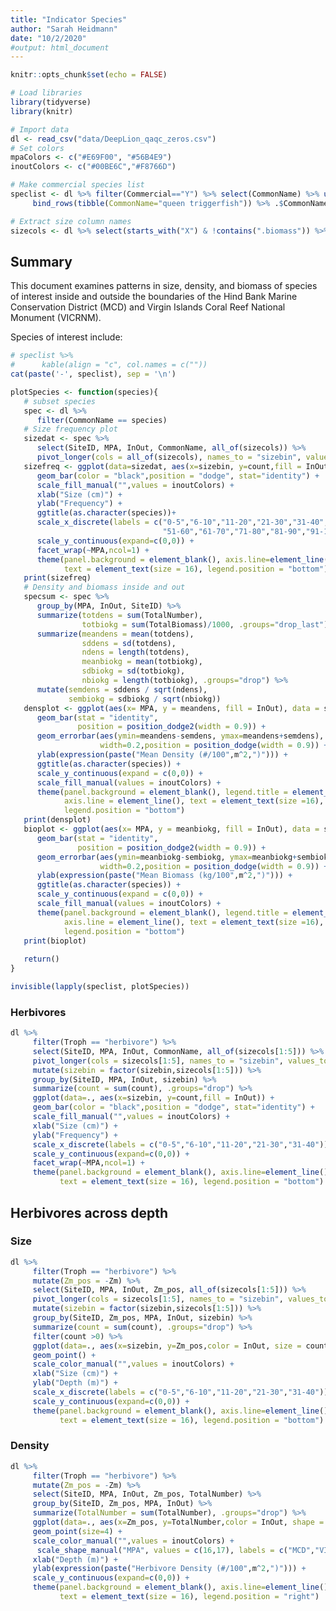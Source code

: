 ```yaml
---
title: "Indicator Species"
author: "Sarah Heidmann"
date: "10/2/2020"
#output: html_document
---
```


```r
knitr::opts_chunk$set(echo = FALSE)
```
```r
# Load libraries
library(tidyverse)
library(knitr)
```
```r
# Import data
dl <- read_csv("data/DeepLion_qaqc_zeros.csv")
# Set colors
mpaColors <- c("#E69F00", "#56B4E9")
inoutColors <- c("#00BE6C","#F8766D")

# Make commercial species list
speclist <- dl %>% filter(Commercial=="Y") %>% select(CommonName) %>% unique() %>% 
     bind_rows(tibble(CommonName="queen triggerfish")) %>% .$CommonName

# Extract size column names
sizecols <- dl %>% select(starts_with("X") & !contains(".biomass")) %>% names() %>% .[1:11]
```

## Summary

This document examines patterns in size, density, and biomass of species of interest inside and outside the boundaries of the Hind Bank Marine Conservation District (MCD) and Virgin Islands Coral Reef National Monument (VICRNM).

Species of interest include:

```r
# speclist %>%
#      kable(align = "c", col.names = c(""))
cat(paste('-', speclist), sep = '\n') 
```


```r
plotSpecies <- function(species){
   # subset species
   spec <- dl %>%
      filter(CommonName == species) 
   # Size frequency plot  
   sizedat <- spec %>%
      select(SiteID, MPA, InOut, CommonName, all_of(sizecols)) %>%
      pivot_longer(cols = all_of(sizecols), names_to = "sizebin", values_to = "count")
   sizefreq <- ggplot(data=sizedat, aes(x=sizebin, y=count,fill = InOut)) +
      geom_bar(color = "black",position = "dodge", stat="identity") +
      scale_fill_manual("",values = inoutColors) +
      xlab("Size (cm)") +
      ylab("Frequency") +
      ggtitle(as.character(species))+
      scale_x_discrete(labels = c("0-5","6-10","11-20","21-30","31-40","41-50",
                                  "51-60","61-70","71-80","81-90","91-100")) +
      scale_y_continuous(expand=c(0,0)) +
      facet_wrap(~MPA,ncol=1) +
      theme(panel.background = element_blank(), axis.line=element_line(),
            text = element_text(size = 16), legend.position = "bottom")
   print(sizefreq)
   # Density and biomass inside and out
   specsum <- spec %>%
      group_by(MPA, InOut, SiteID) %>%
      summarize(totdens = sum(TotalNumber), 
                totbiokg = sum(TotalBiomass)/1000, .groups="drop_last") %>%
      summarize(meandens = mean(totdens),
                sddens = sd(totdens),
                ndens = length(totdens), 
                meanbiokg = mean(totbiokg),
                sdbiokg = sd(totbiokg),
                nbiokg = length(totbiokg), .groups="drop") %>%
      mutate(semdens = sddens / sqrt(ndens), 
             sembiokg = sdbiokg / sqrt(nbiokg))
   densplot <- ggplot(aes(x= MPA, y = meandens, fill = InOut), data = specsum) +
      geom_bar(stat = "identity", 
               position = position_dodge2(width = 0.9)) +
      geom_errorbar(aes(ymin=meandens-semdens, ymax=meandens+semdens),
                    width=0.2,position = position_dodge(width = 0.9)) +
      ylab(expression(paste("Mean Density (#/100",m^2,")"))) +
      ggtitle(as.character(species)) +
      scale_y_continuous(expand = c(0,0)) +
      scale_fill_manual(values = inoutColors) +
      theme(panel.background = element_blank(), legend.title = element_blank(),
            axis.line = element_line(), text = element_text(size =16),
            legend.position = "bottom")
   print(densplot)
   bioplot <- ggplot(aes(x= MPA, y = meanbiokg, fill = InOut), data = specsum) +
      geom_bar(stat = "identity", 
               position = position_dodge2(width = 0.9)) +
      geom_errorbar(aes(ymin=meanbiokg-sembiokg, ymax=meanbiokg+sembiokg),
                    width=0.2,position = position_dodge(width = 0.9)) +
      ylab(expression(paste("Mean Biomass (kg/100",m^2,")"))) +
      ggtitle(as.character(species)) +
      scale_y_continuous(expand = c(0,0)) +
      scale_fill_manual(values = inoutColors) +
      theme(panel.background = element_blank(), legend.title = element_blank(),
            axis.line = element_line(), text = element_text(size =16),
            legend.position = "bottom")
   print(bioplot)
   
   return()
}

invisible(lapply(speclist, plotSpecies))
```

### Herbivores
```r
dl %>%
     filter(Troph == "herbivore") %>%
     select(SiteID, MPA, InOut, CommonName, all_of(sizecols[1:5])) %>%
     pivot_longer(cols = sizecols[1:5], names_to = "sizebin", values_to = "count") %>%
     mutate(sizebin = factor(sizebin,sizecols[1:5])) %>%
     group_by(SiteID, MPA, InOut, sizebin) %>%
     summarize(count = sum(count), .groups="drop") %>%
     ggplot(data=., aes(x=sizebin, y=count,fill = InOut)) +
     geom_bar(color = "black",position = "dodge", stat="identity") +
     scale_fill_manual("",values = inoutColors) +
     xlab("Size (cm)") +
     ylab("Frequency") +
     scale_x_discrete(labels = c("0-5","6-10","11-20","21-30","31-40")) +
     scale_y_continuous(expand=c(0,0)) +
     facet_wrap(~MPA,ncol=1) +
     theme(panel.background = element_blank(), axis.line=element_line(),
           text = element_text(size = 16), legend.position = "bottom")
```

## Herbivores across depth

### Size

```r
dl %>%
     filter(Troph == "herbivore") %>%
     mutate(Zm_pos = -Zm) %>%
     select(SiteID, MPA, InOut, Zm_pos, all_of(sizecols[1:5])) %>%
     pivot_longer(cols = sizecols[1:5], names_to = "sizebin", values_to = "count") %>%
     mutate(sizebin = factor(sizebin,sizecols[1:5])) %>%
     group_by(SiteID, Zm_pos, MPA, InOut, sizebin) %>%
     summarize(count = sum(count), .groups="drop") %>%
     filter(count >0) %>%
     ggplot(data=., aes(x=sizebin, y=Zm_pos,color = InOut, size = count)) +
     geom_point() +
     scale_color_manual("",values = inoutColors) +
     xlab("Size (cm)") +
     ylab("Depth (m)") +
     scale_x_discrete(labels = c("0-5","6-10","11-20","21-30","31-40")) +
     scale_y_continuous(expand=c(0,0)) +
     theme(panel.background = element_blank(), axis.line=element_line(),
           text = element_text(size = 16), legend.position = "bottom")
```

### Density
```r
dl %>%
     filter(Troph == "herbivore") %>%
     mutate(Zm_pos = -Zm) %>%
     select(SiteID, MPA, InOut, Zm_pos, TotalNumber) %>%
     group_by(SiteID, Zm_pos, MPA, InOut) %>%
     summarize(TotalNumber = sum(TotalNumber), .groups="drop") %>%
     ggplot(data=., aes(x=Zm_pos, y=TotalNumber,color = InOut, shape = MPA)) +
     geom_point(size=4) +
     scale_color_manual("",values = inoutColors) +
      scale_shape_manual("MPA", values = c(16,17), labels = c("MCD","VICRNM")) +
     xlab("Depth (m)") +
     ylab(expression(paste("Herbivore Density (#/100",m^2,")"))) +
     scale_y_continuous(expand=c(0,0)) +
     theme(panel.background = element_blank(), axis.line=element_line(),
           text = element_text(size = 16), legend.position = "right")
```

